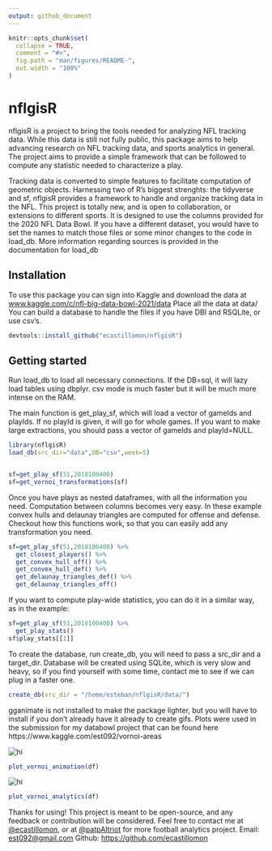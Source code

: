 ```yaml
---
output: github_document
---
```


<!-- README.md is generated from README.Rmd. Please edit that file -->

```r
knitr::opts_chunk$set(
  collapse = TRUE,
  comment = "#>",
  fig.path = "man/figures/README-",
  out.width = "100%"
)
```

# nflgisR

nflgisR is a project to bring the tools needed for analyzing NFL tracking data. While this data is still not fully public, 
this package aims to help advancing research on NFL tracking data, and sports analytics in general. The project aims to provide a
simple framework that can be followed to compute any statistic needed to characterize a play. 

Tracking data is converted to simple features to facilitate computation of geometric objects. Harnessing two of R's biggest strenghts: the tidyverse and sf, nflgisR provides a framework to handle and organize tracking data in the NFL. This project is totally new, and is open to collaboration, or extensions to different sports. It is designed to use the columns provided for the 2020 NFL Data Bowl. If you have a 
different dataset, you would have to set the names to match those files or some minor changes to the code in load_db. More information regarding sources is provided in the documentation for load_db 




## Installation

To use this package you can sign into Kaggle and download the data at
[www.kaggle.com/c/nfl-big-data-bowl-2021/data](https://www.kaggle.com/c/nfl-big-data-bowl-2021/data) 
Place all the data at data/
You can build a database to handle the files if you have DBI and RSQLite, or use csv's.

``` r
devtools::install_github("ecastillomon/nflgisR")
```

## Getting started

Run load_db to load all necessary connections. If the DB=sql, it will lazy load tables using dbplyr. csv mode is much faster but it will be much more intense on the RAM.

The main function is get_play_sf, which will load a vector of gameIds and playIds. If no playId is given, it will go for whole games. If you want to make large extractions, you should pass a vector of gameIds and playId=NULL. 



```r
library(nflgisR)
load_db(src_dir="data",DB="csv",week=5)


sf=get_play_sf(51,2018100400)
sf=get_vornoi_transformations(sf)
```

Once you have plays as nested dataframes, with all the information you need. Computation between columns becomes very easy.
In these example convex hulls and delaunay triangles are computed for offense and defense. Checkout how this functions work, 
so that you can easily add any transformation you need.
```r
sf=get_play_sf(51,2018100400) %>% 
  get_closest_players() %>% 
  get_convex_hull_off() %>% 
  get_convex_hull_def() %>% 
  get_delaunay_triangles_def() %>% 
  get_delaunay_triangles_off()
```

If you want to compute play-wide statistics, you can do it in a similar way, as in the example:

```r
sf=get_play_sf(51,2018100400) %>% 
  get_play_stats()
sf$play_stats[[1]]
```


To create the database, run create_db, you will need to pass a src_dir and a target_dir. Database will be created using SQLite, which is very slow and heavy, so if you find yourself with some time, contact me to see if we can plug in a faster one.
```r
create_db(src_dir = "/home/esteban/nflgisR/data/")
```

gganimate is not installed to make the package lighter, but you will have to install if you don't already have it already to create gifs. 
Plots were used in the submission for my databowl project that can be found here https://www.kaggle.com/est092/vornoi-areas

<img src="https://gitlab.com/est_092/vornoiAreas/-/raw/master/output/vornoi-2072.gif" alt="hi" class="inline"/>


```r
plot_vornoi_animation(df)
```

<img src="https://gitlab.com/est_092/vornoiAreas/-/raw/master/output/VA_stacked-2072.png" alt="hi" class="inline"/>

```r
plot_vornoi_analytics(df)
```




Thanks for using! This project is meant to be open-source, and any feedback or contribution will be considered. Feel free to contact me at [@ecastillomon](https://twitter.com/ecastillomon), or at [@patpAItriot](https://twitter.com/patPaitriot) for more football analytics project. 
Email: [est092@gmail.com](est092@gmail.com)
Github: [https://github.com/ecastillomon](ecastillomon)

